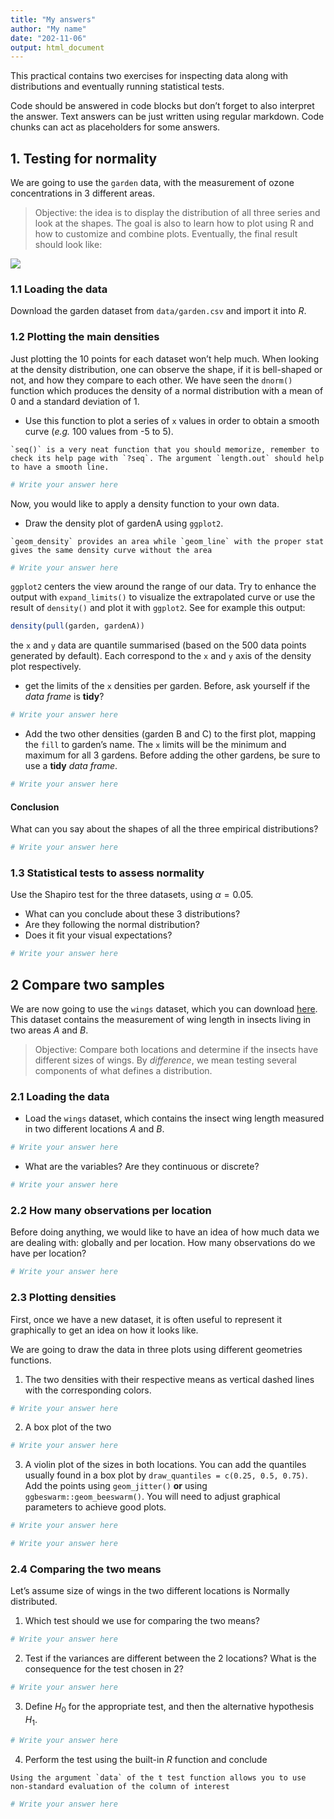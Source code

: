```yaml
---
title: "My answers"
author: "My name"
date: "202-11-06"
output: html_document
---
```


This practical contains two exercises for inspecting data along with distributions and eventually running statistical tests.

Code should be answered in code blocks but don't forget to also interpret the answer. 
Text answers can be just written using regular markdown. 
Code chunks can act as placeholders for some answers. 

## 1. Testing for normality

We are going to use the `garden` data, with the measurement of ozone concentrations in 3 different areas.

> Objective: the idea is to display the distribution of all three series and look at the shapes. The goal is also to learn how to plot using R and how to customize and combine plots.
Eventually, the final result should look like:
  

![](img/garden_output.png)

### 1.1 Loading the data

Download the garden dataset from `data/garden.csv` and import it into _R_.

### 1.2 Plotting the main densities

Just plotting the 10 points for each dataset won’t help much. When looking at the density distribution, one can observe the shape,
if it is bell-shaped or not, and how they compare to each other.
We have seen the `dnorm()` function which produces the density of a normal distribution with a mean of 0
and a standard deviation of 1. 

- Use this function to plot a series of `x` values in order to obtain a smooth curve (_e.g._ 100 values from -5 to 5). 

```block
`seq()` is a very neat function that you should memorize, remember to check its help page with `?seq`. The argument `length.out` should help to have a smooth line.
```


```r
# Write your answer here
```


Now, you would like to apply a density function to your own data. 

- Draw the density plot of gardenA using `ggplot2`.

```block
`geom_density` provides an area while `geom_line` with the proper stat gives the same density curve without the area
```

```r
# Write your answer here
```


`ggplot2` centers the view around the range of our data. Try to enhance the output with `expand_limits()` to visualize the extrapolated curve or use the result of `density()` and plot it with `ggplot2`. See for example this output:
  
```r
density(pull(garden, gardenA))
```

the `x` and `y` data are quantile summarised (based on the 500 data points generated by default).
Each correspond to the `x` and `y` axis of the density plot respectively.

- get the limits of the `x` densities per garden. Before, ask yourself if the _data frame_ is **tidy**?
  
```r
# Write your answer here
```


- Add the two other densities (garden B and C) to the first plot, mapping the `fill` to garden's name. The `x` limits will be the minimum and maximum for all 3 gardens.
  Before adding the other gardens, be sure to use a  **tidy** _data frame_.

```r
# Write your answer here
```


#### Conclusion

What can you say about the shapes of all the three empirical distributions?

```r
# Write your answer here
```


### 1.3 Statistical tests to assess normality

Use the Shapiro test for the three datasets, using  $\alpha=0.05$.

* What can you conclude about these 3 distributions? 
* Are they following the normal distribution? 
* Does it fit your visual expectations?

```r
# Write your answer here
```



## 2 Compare two samples

We are now going to use the `wings` dataset, which you can download [here](data/wings.csv). This dataset contains the measurement of wing length in insects living in two  areas $A$ and $B$.

> Objective: Compare both locations and determine if the insects have different sizes of wings. By _difference_, we mean testing several components of what defines a distribution.

### 2.1 Loading the data

- Load the `wings` dataset, which contains the insect wing length measured in two different locations $A$ and $B$.

```r
# Write your answer here
```


- What are the variables? Are they continuous or discrete?

```r
# Write your answer here
```



### 2.2 How many observations per location

Before doing anything, we would like to have an idea of how much data we are dealing with: globally and per location. How many observations do we have per location?

```r
# Write your answer here
```


### 2.3 Plotting densities

First, once we have a new dataset, it is often useful to represent it graphically to get an idea on how it looks like.

We are going to draw the data in three plots using different geometries functions.

1. The two densities with their respective means as vertical dashed lines with the corresponding colors.

```r
# Write your answer here
```


2. A box plot of the two 

```r
# Write your answer here
```



3. A violin plot of the sizes in both locations. You can add the quantiles usually found in a box plot by `draw_quantiles = c(0.25, 0.5, 0.75)`. 
Add the points using `geom_jitter()` **or** using `ggbeswarm::geom_beeswarm()`. You will need to adjust graphical parameters to achieve good plots.

```r
# Write your answer here
```


```r
# Write your answer here
```



### 2.4 Comparing the two means

Let's assume size of wings in the two different locations is Normally distributed. 

1. Which test should we use for comparing the two means?

```r
# Write your answer here
```


2. Test if the variances are different between the 2 locations? What is the consequence for the test chosen in 2?

```r
# Write your answer here
```


3. Define $H_0$ for the appropriate test, and then the alternative hypothesis $H_1$.

```r
# Write your answer here
```


4. Perform the test using the built-in _R_ function and conclude

```block
Using the argument `data` of the t test function allows you to use non-standard evaluation of the column of interest
```


```r
# Write your answer here
```

